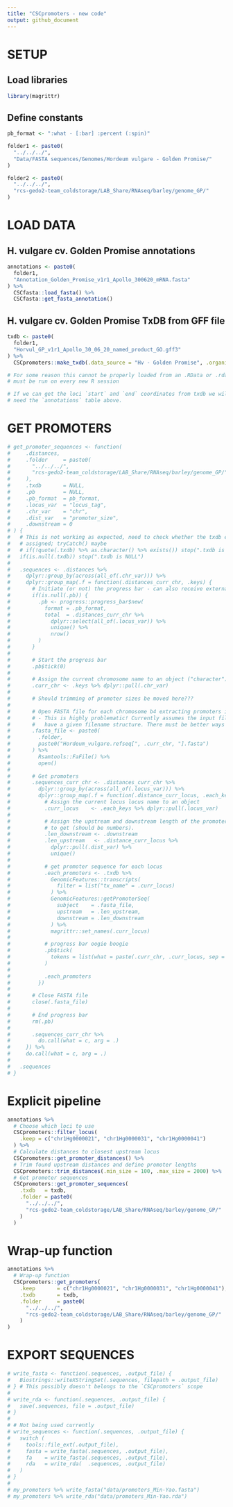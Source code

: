 ```yaml
---
title: "CSCpromoters - new code"
output: github_document
---
```


# SETUP
## Load libraries
```r
library(magrittr)
```

## Define constants
```r
pb_format <- ":what - [:bar] :percent (:spin)"

folder1 <- paste0(
  "../../../",
  "Data/FASTA sequences/Genomes/Hordeum vulgare - Golden Promise/"
)

folder2 <- paste0(
  "../../../",
  "rcs-gedo2-team_coldstorage/LAB_Share/RNAseq/barley/genome_GP/"
)
```


# LOAD DATA
## H. vulgare cv. Golden Promise annotations
```r
annotations <- paste0(
  folder1,
  "Annotation_Golden_Promise_v1r1_Apollo_300620_mRNA.fasta"
) %>% 
  CSCfasta::load_fasta() %>%
  CSCfasta::get_fasta_annotation()
```

## H. vulgare cv. Golden Promise TxDB from GFF file
```r
txdb <- paste0(
  folder1,
  "Horvul_GP_v1r1_Apollo_30_06_20_named_product_GO.gff3"
) %>% 
  CSCpromoters::make_txdb(.data_source = "Hv - Golden Promise", .organism = "Hordeum vulgare")

# For some reason this cannot be properly loaded from an .RData or .rda file,
# must be run on every new R session

# If we can get the loci `start` and `end` coordinates from txdb we will not 
# need the `annotations` table above.
```

# GET PROMOTERS
```r
# get_promoter_sequences <- function(
#     .distances,
#     .folder     = paste0(
#       "../../../",
#       "rcs-gedo2-team_coldstorage/LAB_Share/RNAseq/barley/genome_GP/"
#     ),
#     .txdb       = NULL,
#     .pb         = NULL,
#     .pb_format  = pb_format,
#     .locus_var  = "locus_tag",
#     .chr_var    = "chr",
#     .dist_var   = "promoter_size",
#     .downstream = 0
# ) {
#   # This is not working as expected, need to check whether the txdb exists/was
#   # assigned; tryCatch() maybe
#   # if(!quote(.txdb) %>% as.character() %>% exists()) stop(".txdb is not set")
#   if(is.null(.txdb)) stop(".txdb is NULL")
# 
#   .sequences <- .distances %>%
#     dplyr::group_by(across(all_of(.chr_var))) %>%
#     dplyr::group_map(.f = function(.distances_curr_chr, .keys) {
#       # Initiate (or not) the progress bar - can also receive external object
#       if(is.null(.pb)) {
#         .pb <- progress::progress_bar$new(
#           format = .pb_format,
#           total  = .distances_curr_chr %>%
#             dplyr::select(all_of(.locus_var)) %>%
#             unique() %>%
#             nrow()
#         )
#       }
# 
#       # Start the progress bar
#       .pb$tick(0)
# 
#       # Assign the current chromosome name to an object ("character")
#       .curr_chr <- .keys %>% dplyr::pull(.chr_var)
# 
#       # Should trimming of promoter sizes be moved here???
# 
#       # Open FASTA file for each chromosome b4 extracting promoters in each
#       # - This is highly problematic! Currently assumes the input files will
#       #   have a given filename structure. There must be better ways to do that!
#       .fasta_file <- paste0(
#         .folder,
#         paste0("Hordeum_vulgare.refseq[", .curr_chr, "].fasta")
#       ) %>%
#         Rsamtools::FaFile() %>%
#         open()
# 
#       # Get promoters
#       .sequences_curr_chr <- .distances_curr_chr %>%
#         dplyr::group_by(across(all_of(.locus_var))) %>%
#         dplyr::group_map(.f = function(.distance_curr_locus, .each_keys) {
#           # Assign the current locus locus name to an object
#           .curr_locus    <- .each_keys %>% dplyr::pull(.locus_var)
# 
#           # Assign the upstream and downstream length of the promoter sequence
#           # to get (should be numbers).
#           .len_downstream <- .downstream
#           .len_upstream   <- .distance_curr_locus %>%
#             dplyr::pull(.dist_var) %>%
#             unique()
# 
#           # get promoter sequence for each locus
#           .each_promoters <- .txdb %>%
#             GenomicFeatures::transcripts(
#               filter = list("tx_name" = .curr_locus)
#             ) %>%
#             GenomicFeatures::getPromoterSeq(
#               subject    = .fasta_file,
#               upstream   = .len_upstream,
#               downstream = .len_downstream
#             ) %>%
#             magrittr::set_names(.curr_locus)
# 
#           # progress bar oogie boogie
#           .pb$tick(
#             tokens = list(what = paste(.curr_chr, .curr_locus, sep = " - "))
#           )
# 
#           .each_promoters
#         })
# 
#       # Close FASTA file
#       close(.fasta_file)
# 
#       # End progress bar
#       rm(.pb)
# 
#       .sequences_curr_chr %>%
#         do.call(what = c, arg = .)
#     }) %>%
#     do.call(what = c, arg = .)
# 
#   .sequences
# }
```

# Explicit pipeline
```r
annotations %>%
  # Choose which loci to use
  CSCpromoters::filter_locus(
    .keep = c("chr1Hg0000021", "chr1Hg0000031", "chr1Hg0000041")
  ) %>%
  # Calculate distances to closest upstream locus
  CSCpromoters::get_promoter_distances() %>%
  # Trim found upstream distances and define promoter lengths
  CSCpromoters::trim_distances(.min_size = 100, .max_size = 2000) %>%
  # Get promoter sequences
  CSCpromoters::get_promoter_sequences(
    .txdb   = txdb,
    .folder = paste0(
      "../../../",
      "rcs-gedo2-team_coldstorage/LAB_Share/RNAseq/barley/genome_GP/"
    )
  )
```

# Wrap-up function
```r
annotations %>%
  # Wrap-up function
  CSCpromoters::get_promoters(
    .keep       = c("chr1Hg0000021", "chr1Hg0000031", "chr1Hg0000041"),
    .txdb       = txdb,
    .folder     = paste0(
      "../../../",
      "rcs-gedo2-team_coldstorage/LAB_Share/RNAseq/barley/genome_GP/"
    )
)
```


# EXPORT SEQUENCES
```r
# write_fasta <- function(.sequences, .output_file) {
#   Biostrings::writeXStringSet(.sequences, filepath = .output_file)
# } # This possibly doesn't belongs to the `CSCpromoters` scope
# 
# write_rda <- function(.sequences, .output_file) {
#   save(.sequences, file = .output_file)
# }
# 
# # Not being used currently
# write_sequences <- function(.sequences, .output_file) {
#   switch (
#     tools::file_ext(.output_file),
#     fasta = write_fasta(.sequences, .output_file),
#     fa    = write_fasta(.sequences, .output_file),
#     rda   = write_rda(  .sequences, .output_file)
#   )
# }
# 
# my_promoters %>% write_fasta("data/promoters_Min-Yao.fasta")
# my_promoters %>% write_rda("data/promoters_Min-Yao.rda")
```